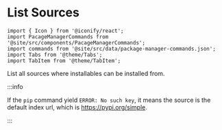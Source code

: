 ---
---

# List Sources

```mdx-code-block
import { Icon } from '@iconify/react';
import PacageManagerCommands from '@site/src/components/PacageManagerCommands';
import commands from '@site/src/data/package-manager-commands.json';
import Tabs from '@theme/Tabs';
import TabItem from '@theme/TabItem';
```

List all sources where installables can be installed from.

<PacageManagerCommands commands={commands.list_source} />

:::info

If the `pip` command yield `ERROR: No such key`, it means the source is the default index url, which is https://pypi.org/simple.

:::
